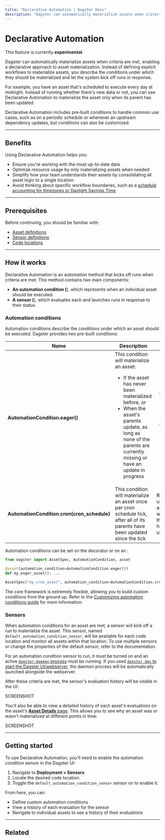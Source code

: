 ```yaml
---
title: "Declarative Automation | Dagster Docs"
description: "Dagster can automatically materialize assets when criteria are met, enabling a declarative approach to asset materialization."
---
```


# Declarative Automation

<Note>
  This feature is currently <strong>experimental</strong>.
</Note>

Dagster can automatically materialize assets when criteria are met, enabling a declarative approach to asset materialization. Instead of defining explicit workflows to materialize assets, you describe the conditions under which they should be materialized and let the system kick off runs in response.

For example, you have an asset that's scheduled to execute every day at midnight. Instead of running whether there's new data or not, you can use Declarative Automation to materialize the asset only when its parent has been updated.

Declarative Automation includes pre-built conditions to handle common use cases, such as on a periodic schedule or whenever an upstream dependency updates, but conditions can also be customized.

---

## Benefits

Using Declarative Automation helps you:

- Ensure you're working with the most up-to-date data
- Optimize resource usage by only materializing assets when needed
- Simplify how your team understands their assets by consolidating all asset logic to a single location
- Avoid thinking about specific workflow boundaries, such as a [schedule accounting for timezones or Daylight Savings Time](/concepts/automation/schedules/customizing-executing-timezones)

---

## Prerequisites

Before continuing, you should be familiar with:

- [Asset definitions](/concepts/assets/software-defined-assets)
- [Sensor definitions](/concepts/partitions-schedules-sensors/sensors)
- [Code locations](/concepts/code-locations)

---

## How it works

Declarative Automation is an automation method that kicks off runs when criteria are met. This method contains two main components:

- **An automation condition (<PyObject object="AutomationCondition" />**), which represents when an individual asset should be executed.
- **A sensor (<PyObject object="AutomationConditionSensorDefinition" />**), which evaluates each <PyObject object="AutomationCondition" /> and launches runs in response to their status.

### Automation conditions

Automation conditions describe the conditions under which an asset should be executed. Dagster provides two pre-built conditions:

<table
  className="table"
  style={{
    width: "100%",
  }}
>
  <thead>
    <tr>
      <th
        style={{
          width: "25%",
        }}
      >
        Name
      </th>
      <th
        style={{
          width: "40%",
        }}
      >
        Description
      </th>
      <th>Useful for</th>
    </tr>
  </thead>
  <tbody>
    <tr>
      <td>
        <strong>AutomationCondition.eager()</strong>
      </td>
      <td>
        This condition will materialize an asset:
        <ul>
          <li>If the asset has never been materialized before, or</li>
          <li>
            When the asset's parents update, as long as none of the parents are
            currently missing or have an update in progress
          </li>
        </ul>
      </td>
      <td>
        <ul
          style={{
            marginTop: "0px",
          }}
        >
          <li
            style={{
              marginTop: "0px",
            }}
          >
            Automatically propagating changes through the asset graph
          </li>
          <li>Ensuring assets remain up-to-date</li>
        </ul>
      </td>
    </tr>
    <tr>
      <td>
        <strong>AutomationCondition.cron(cron_schedule)</strong>
      </td>
      <td>
        This condition will materialize an asset once per cron schedule tick,
        after all of its parents have been updated since the tick
      </td>
      <td>
        Regularly updating an asset without worrying about the specifics of how
        its parents update
      </td>
    </tr>
  </tbody>
</table>

Automation conditions can be set on the <PyObject object="asset" decorator /> decorator or on an <PyObject object="AssetSpec" />:

```python
from dagster import AssetSpec, AutomationCondition, asset

@asset(automation_condition=AutomationCondition.eager())
def my_eager_asset(): ...

AssetSpec("my_cron_asset", automation_condition=AutomationCondition.cron("@daily"))
```

The core <PyObject object="AutomationCondition" /> framework is extremely flexible, allowing you to build custom conditions from the ground up. Refer to the [Customizing automation conditions guide](TODO) for more information.

### Sensors

When automation conditions for an asset are met, a sensor will kick off a run to materialize the asset. This sensor, named `default_automation_condition_sensor`, will be available for each code location and monitor all assets within that location. To use multiple sensors or change the properties of the default sensor, refer to the <PyObject object="AutomationConditionSensorDefinition" /> documentation.

For an automation condition sensor to run, it must be turned on and an active [`dagster-daemon` process](/deployment/dagster-daemon) must be running. If you used [`dagster dev` to start the Dagster UI/webserver](/guides/running-dagster-locally), the daemon process will be automatically launched alongside the webserver.

After these criteria are met, the sensor's evaluation history will be visible in the UI:

<TODO>SCREENSHOT</TODO>

You'll also be able to view a detailed history of each asset's evaluations on the asset's [**Asset Details** page](/concepts/webserver/ui#asset-details). This allows you to see why an asset was or wasn't materialized at different points in time:

<TODO>SCREENSHOT</TODO>

---

## Getting started

To use Declarative Automation, you'll need to enable the automation condition sensor in the Dagster UI:

1. Navigate to **Deployment > Sensors**
2. Locate the desired code location.
3. Toggle the `default_automation_condition_sensor` sensor on to enable it.

From here, you can:

- Define custom automation conditions
- View a history of each evaluation for the sensor
- Navigate to individual assets to see a history of their evaluations

---

## Related

<ArticleList>
  <ArticleListItem
    title="Asset definitions"
    href="/concepts/assets/software-defined-assets"
  ></ArticleListItem>
  <ArticleListItem
    title="Automation"
    href="/concepts/automation"
  ></ArticleListItem>
  <ArticleListItem
    title="Schedules"
    href="/concepts/automation/schedules"
  ></ArticleListItem>
</ArticleList>
